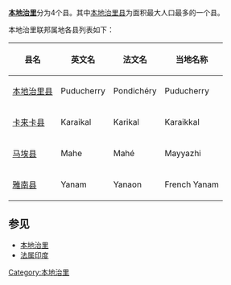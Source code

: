 {{noteTA
|1=zh-cn:中央直辖区;zh-hant:聯邦屬地;zh-sg:联邦属地;
|2=zh-cn:本地治里;zh-hk:本地治里;zh-tw:朋迪治里;
|G1=地名
}}
{{unreferenced|time=2009-07-11T09:23:08+00:00}}
'''[[本地治里|本地治里]]'''分为4个县。其中[[本地治里县|本地治里县]]为面积最大人口最多的一个县。

本地治里联邦属地各县列表如下：
{| class="wikitable"
|+
|-
! 县名
! 英文名
! 法文名
! 当地名称
|-
| [[本地治里县|本地治里县]]
| Puducherry
| Pondichéry
| Puducherry
|-
| [[卡来卡县|卡来卡县]]
| Karaikal
| Karikal
| Karaikkal
|-
| [[马埃县|马埃县]]
| Mahe
| Mahé
| Mayyazhi
|-
| [[雅南县|雅南县]]
| Yanam
| Yanaon
| French Yanam
|}


==参见==
* [[本地治里|本地治里]]
* [[法属印度|法属印度]]

{{印度地方行政区划}}

[[Category:本地治里|Category:本地治里]]